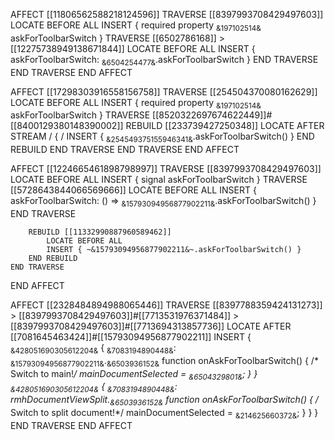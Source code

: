 AFFECT [[11806562588218124596]]
    TRAVERSE [[8397993708429497603]]
        LOCATE BEFORE ALL INSERT { required property ~&197102514&~ askForToolbarSwitch }
        TRAVERSE [[6502786168]] > [[12275738949138671844]]
            LOCATE BEFORE ALL INSERT { askForToolbarSwitch: ~&6504254477&~.askForToolbarSwitch }
        END TRAVERSE
    END TRAVERSE
END AFFECT

AFFECT [[17298303916558156758]]
    TRAVERSE [[254504370080162629]]
        LOCATE BEFORE ALL INSERT { required property ~&197102514&~ askForToolbarSwitch }
        TRAVERSE [[8520322697674622449]]#[[8400129380148390002]]
            REBUILD [[233739427250348]]
                LOCATE AFTER STREAM / { / INSERT { ~&254549375155946341&~.askForToolbarSwitch() }
            END REBUILD
        END TRAVERSE
    END TRAVERSE
END AFFECT

AFFECT [[1224665461898798997]]
    TRAVERSE [[8397993708429497603]]
        LOCATE BEFORE ALL
        INSERT {
            signal askForToolbarSwitch
        }
        TRAVERSE [[5728643844066569666]]
            LOCATE BEFORE ALL INSERT { askForToolbarSwitch: () => ~&15793094956877902211&~.askForToolbarSwitch() }
        END TRAVERSE

        REBUILD [[11332990887960589462]]
            LOCATE BEFORE ALL
            INSERT { ~&15793094956877902211&~.askForToolbarSwitch() }
        END REBUILD
    END TRAVERSE
END AFFECT

AFFECT [[2328484894988065446]]
    TRAVERSE [[8397788359424131273]] > [[8397993708429497603]]#[[7713531976371484]] > [[8397993708429497603]]#[[7713694313857736]]
        LOCATE AFTER [[7081645463424]]#[[15793094956877902211]]
        INSERT {
            ~&428051690305612204&~ {
                ~&7083194890448&~: ~&15793094956877902211&~.~&6503936152&~
                function onAskForToolbarSwitch() {
                    /* Switch to main!*/
                    mainDocumentSelected = ~&6504329801&~;
                }
            }
            ~&428051690305612204&~ {
                ~&7083194890448&~: rmhDocumentViewSplit.~&6503936152&~
                function onAskForToolbarSwitch() {
                    /* Switch to split document!*/
                    mainDocumentSelected = ~&214625660372&~;
                }
            }
        }
    END TRAVERSE
END AFFECT
